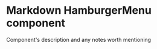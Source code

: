 

<Meta
  title="Newskit/HamburgerMenu"
  component={HamburgerMenu}
/>

# Markdown HamburgerMenu component

Component's description and any notes worth mentioning

<Canvas>
    <Story name="HamburgerMenu">
      <HamburgerMenu loggedIn={boolean('Is logged in', false)} navbarVisibility={true}/>
  </Story>
   <Story name="HamburgerMenu with Open/close">
      <FullHamburgerMenu loggedIn={boolean('Is logged in', false)} />
  </Story>
</Canvas>

